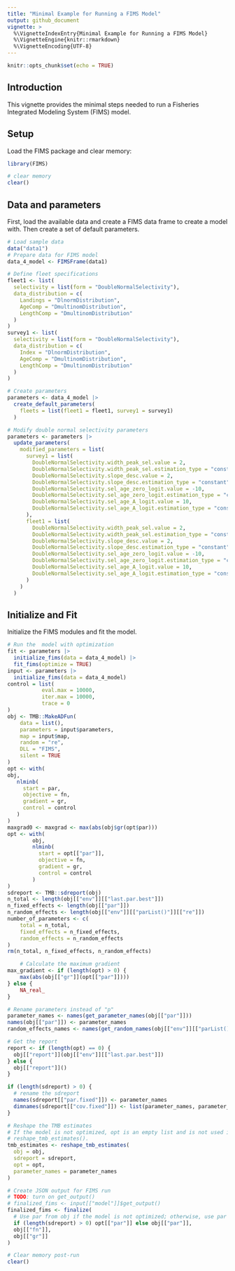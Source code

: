 ```yaml
---
title: "Minimal Example for Running a FIMS Model"
output: github_document
vignette: >
  %\VignetteIndexEntry{Minimal Example for Running a FIMS Model}
  %\VignetteEngine{knitr::rmarkdown}
  %\VignetteEncoding{UTF-8}
---
```



```r
knitr::opts_chunk$set(echo = TRUE)
```

## Introduction

This vignette provides the minimal steps needed to run a Fisheries Integrated Modeling System (FIMS) model.

## Setup

Load the FIMS package and clear memory:
```r
library(FIMS)

# clear memory
clear()
```

## Data and parameters

First, load the available data and create a FIMS data frame to create a model with. Then create a set of default parameters.
```r
# Load sample data
data("data1")
# Prepare data for FIMS model
data_4_model <- FIMSFrame(data1)

# Define fleet specifications
fleet1 <- list(
  selectivity = list(form = "DoubleNormalSelectivity"),
  data_distribution = c(
    Landings = "DlnormDistribution",
    AgeComp = "DmultinomDistribution",
    LengthComp = "DmultinomDistribution"
  )
)
survey1 <- list(
  selectivity = list(form = "DoubleNormalSelectivity"),
  data_distribution = c(
    Index = "DlnormDistribution",
    AgeComp = "DmultinomDistribution",
    LengthComp = "DmultinomDistribution"
  )
)

# Create parameters
parameters <- data_4_model |>
  create_default_parameters(
    fleets = list(fleet1 = fleet1, survey1 = survey1)
  )

# Modify double normal selectivity parameters
parameters <- parameters |>
  update_parameters(
    modified_parameters = list(
      survey1 = list(
        DoubleNormalSelectivity.width_peak_sel.value = 2,
        DoubleNormalSelectivity.width_peak_sel.estimation_type = "constant",
        DoubleNormalSelectivity.slope_desc.value = 2,
        DoubleNormalSelectivity.slope_desc.estimation_type = "constant",
        DoubleNormalSelectivity.sel_age_zero_logit.value = -10,
        DoubleNormalSelectivity.sel_age_zero_logit.estimation_type = "constant",
        DoubleNormalSelectivity.sel_age_A_logit.value = 10,
        DoubleNormalSelectivity.sel_age_A_logit.estimation_type = "constant"
      ),
      fleet1 = list(
        DoubleNormalSelectivity.width_peak_sel.value = 2,
        DoubleNormalSelectivity.width_peak_sel.estimation_type = "constant",
        DoubleNormalSelectivity.slope_desc.value = 2,
        DoubleNormalSelectivity.slope_desc.estimation_type = "constant",
        DoubleNormalSelectivity.sel_age_zero_logit.value = -10,
        DoubleNormalSelectivity.sel_age_zero_logit.estimation_type = "constant",
        DoubleNormalSelectivity.sel_age_A_logit.value = 10,
        DoubleNormalSelectivity.sel_age_A_logit.estimation_type = "constant"
      )
    )
  )
```

## Initialize and Fit

Initialize the FIMS modules and fit the model.
```r
# Run the  model with optimization
fit <- parameters |>
  initialize_fims(data = data_4_model) |>
  fit_fims(optimize = TRUE)
input <- parameters |>
  initialize_fims(data = data_4_model)
control = list(
           eval.max = 10000,
           iter.max = 10000,
           trace = 0
)
obj <- TMB::MakeADFun(
    data = list(),
    parameters = input$parameters,
    map = input$map,
    random = "re",
    DLL = "FIMS",
    silent = TRUE
)
opt <- with(
obj,
   nlminb(
     start = par,
     objective = fn,
     gradient = gr,
     control = control
   )
)
maxgrad0 <- maxgrad <- max(abs(obj$gr(opt$par)))
opt <- with(
        obj,
        nlminb(
          start = opt[["par"]],
          objective = fn,
          gradient = gr,
          control = control
        )
)
sdreport <- TMB::sdreport(obj)
n_total <- length(obj[["env"]][["last.par.best"]])
n_fixed_effects <- length(obj[["par"]])
n_random_effects <- length(obj[["env"]][["parList()"]][["re"]])
number_of_parameters <- c(
    total = n_total,
    fixed_effects = n_fixed_effects,
    random_effects = n_random_effects
)
rm(n_total, n_fixed_effects, n_random_effects)

    # Calculate the maximum gradient
max_gradient <- if (length(opt) > 0) {
    max(abs(obj[["gr"]](opt[["par"]])))
} else {
    NA_real_
}

# Rename parameters instead of "p"
parameter_names <- names(get_parameter_names(obj[["par"]]))
names(obj[["par"]]) <- parameter_names
random_effects_names <- names(get_random_names(obj[["env"]][["parList()"]][["re"]]))

# Get the report
report <- if (length(opt) == 0) {
  obj[["report"]](obj[["env"]][["last.par.best"]])
} else {
  obj[["report"]]()
}

if (length(sdreport) > 0) {
  # rename the sdreport
  names(sdreport[["par.fixed"]]) <- parameter_names
  dimnames(sdreport[["cov.fixed"]]) <- list(parameter_names, parameter_names)
}

# Reshape the TMB estimates
# If the model is not optimized, opt is an empty list and is not used in
# reshape_tmb_estimates().
tmb_estimates <- reshape_tmb_estimates(
  obj = obj,
  sdreport = sdreport,
  opt = opt,
  parameter_names = parameter_names
)

# Create JSON output for FIMS run
# TODO: turn on get_output()
# finalized_fims <- input[["model"]]$get_output()
finalized_fims <- finalize(
  # Use par from obj if the model is not optimized; otherwise, use par from opt.
  if (length(sdreport) > 0) opt[["par"]] else obj[["par"]],
  obj[["fn"]],
  obj[["gr"]]
)

# Clear memory post-run
clear()
```
